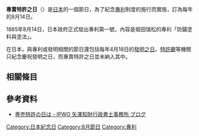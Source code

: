 {{Refimprove|time=2013-08-13T16:55:33+00:00}}
{{Japanese|japanese=専売特許の日|kana=せんばいとっきょのひ|romaji=Senbaitoki Nohi}}
'''專賣特許之日'''（{{lang-ja|'''専売特許の日'''}}）是[[日本|日本]]的一個節日，為了紀念[[專利|專利]]制度的施行而實施，訂為每年的8月14日。

1885年8月14日，日本政府正式發出專利第一號，內容是堀田瑞松的專利「防鏽塗料與塗法」。

在日本，與專利或發明相關的節日還包括每年4月18日的[[發明之日|發明之日]]。[[特許廳_(日本)|特許廳]]等機關只紀念慶祝發明之日，而專賣特許之日並未納入其中。

== 相關條目 ==


== 參考資料 ==
* [http://ipwo.sblo.jp/article/57654528.html 専売特許の日は - IPWO 矢澤知財行政書士事務所 ブログ] {{ja icon}}

{{Holiday-stub}}
{{DEFAULTSORT:Senbai Tokkyo no Hi}}
[[Category:日本紀念日|Category:日本紀念日]]
[[Category:8月節日|Category:8月節日]]
[[Category:專利|Category:專利]]